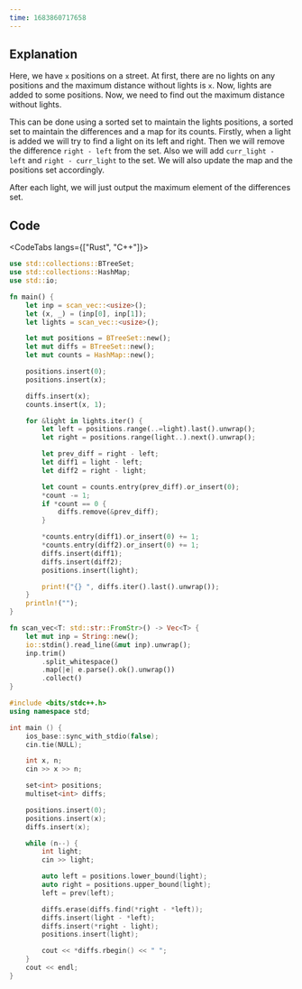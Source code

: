 ---
time: 1683860717658
---

## Explanation

Here, we have `x` positions on a street. At first, there are no lights on any positions and the maximum distance without lights is `x`. Now, lights are added to some positions. Now, we need to find out the maximum distance without lights.

This can be done using a sorted set to maintain the lights positions, a sorted set to maintain the differences and a map for its counts. Firstly, when a light is added we will try to find a light on its left and right. Then we will remove the difference `right - left` from the set. Also we will add `curr_light - left` and `right - curr_light` to the set. We will also update the map and the positions set accordingly.

After each light, we will just output the maximum element of the differences set.

## Code

<CodeTabs langs={["Rust", "C++"]}>

```rust
use std::collections::BTreeSet;
use std::collections::HashMap;
use std::io;

fn main() {
    let inp = scan_vec::<usize>();
    let (x, _) = (inp[0], inp[1]);
    let lights = scan_vec::<usize>();

    let mut positions = BTreeSet::new();
    let mut diffs = BTreeSet::new();
    let mut counts = HashMap::new();

    positions.insert(0);
    positions.insert(x);

    diffs.insert(x);
    counts.insert(x, 1);

    for &light in lights.iter() {
        let left = positions.range(..=light).last().unwrap();
        let right = positions.range(light..).next().unwrap();

        let prev_diff = right - left;
        let diff1 = light - left;
        let diff2 = right - light;

        let count = counts.entry(prev_diff).or_insert(0);
        *count -= 1;
        if *count == 0 {
            diffs.remove(&prev_diff);
        }

        *counts.entry(diff1).or_insert(0) += 1;
        *counts.entry(diff2).or_insert(0) += 1;
        diffs.insert(diff1);
        diffs.insert(diff2);
        positions.insert(light);

        print!("{} ", diffs.iter().last().unwrap());
    }
    println!("");
}

fn scan_vec<T: std::str::FromStr>() -> Vec<T> {
    let mut inp = String::new();
    io::stdin().read_line(&mut inp).unwrap();
    inp.trim()
        .split_whitespace()
        .map(|e| e.parse().ok().unwrap())
        .collect()
}
```

```cpp
#include <bits/stdc++.h>
using namespace std;

int main () {
    ios_base::sync_with_stdio(false);
    cin.tie(NULL);

    int x, n;
    cin >> x >> n;

    set<int> positions;
    multiset<int> diffs;

    positions.insert(0);
    positions.insert(x);
    diffs.insert(x);

    while (n--) {
        int light;
        cin >> light;

        auto left = positions.lower_bound(light);
        auto right = positions.upper_bound(light);
        left = prev(left);

        diffs.erase(diffs.find(*right - *left));
        diffs.insert(light - *left);
        diffs.insert(*right - light);
        positions.insert(light);

        cout << *diffs.rbegin() << " ";
    }
    cout << endl;
}
```

</CodeTabs>
